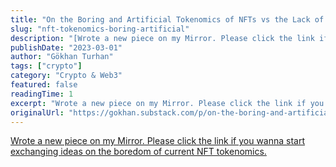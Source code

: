 ```yaml
---
title: "On the Boring and Artificial Tokenomics of NFTs vs the Lack of Genuine Time-Based Token Plays"
slug: "nft-tokenomics-boring-artificial"
description: "[Wrote a new piece on my Mirror. Please click the link if you wanna start exchanging ideas on the boredom of current NFT tokenomics.](https://gokhan.mirror.xyz/CV17Y1GnRdODHKVh7hGSc32ZhCHJvUEi4YmW6IHggIU)"
publishDate: "2023-03-01"
author: "Gökhan Turhan"
tags: ["crypto"]
category: "Crypto & Web3"
featured: false
readingTime: 1
excerpt: "Wrote a new piece on my Mirror. Please click the link if you wanna start exchanging ideas on the boredom of current NFT tokenomics."
originalUrl: "https://gokhan.substack.com/p/on-the-boring-and-artificial-tokenomics-of-nfts-vs-the-lack-of-genuine-time-based-token-plays"
---
```


[Wrote a new piece on my Mirror. Please click the link if you wanna start exchanging ideas on the boredom of current NFT tokenomics.](https://gokhan.mirror.xyz/CV17Y1GnRdODHKVh7hGSc32ZhCHJvUEi4YmW6IHggIU)
